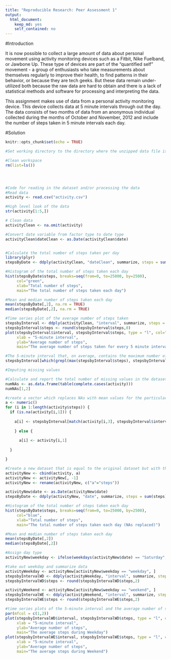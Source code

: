 ---
title: "Reproducible Research: Peer Assessment 1"
output: 
  html_document: 
    keep_md: yes
    self_contained: no
---

#Introduction

It is now possible to collect a large amount of data about personal movement using activity monitoring devices such as a Fitbit, Nike Fuelband, or Jawbone Up. These type of devices are part of the "quantified self" movement - a group of enthusiasts who take measurements about themselves regularly to improve their health, to find patterns in their behavior, or because they are tech geeks. But these data remain under-utilized both because the raw data are hard to obtain and there is a lack of statistical methods and software for processing and interpreting the data.

This assignment makes use of data from a personal activity monitoring device. This device collects data at 5 minute intervals through out the day. The data consists of two months of data from an anonymous individual collected during the months of October and November, 2012 and include the number of steps taken in 5 minute intervals each day.

#Solution

```{r}
knitr::opts_chunk$set(echo = TRUE)

#Set working directory to the directory where the unzipped data file is located

#Clean workspace
rm(list=ls())




#Code for reading in the dataset and/or processing the data
#Read data
activity <- read.csv("activity.csv")

#High level look of the data
str(activity[1:5,])

# Clean data
activityClean <- na.omit(activity)

#Convert date variable from factor type to date type
activityClean$dateClean <- as.Date(activityClean$date)


#Calculate the total number of steps taken per day
library(plyr)
stepsByDate <- ddply(activityClean, "dateClean", summarize, steps = sum(steps))

#Histogram of the total number of steps taken each day
hist(stepsByDate$steps, breaks=seq(from=0, to=25000, by=2500),
     col="green", 
     xlab="Total number of steps", 
     main="The total number of steps taken each day")

#Mean and median number of steps taken each day
mean(stepsByDate[,2], na.rm = TRUE)
median(stepsByDate[,2], na.rm = TRUE)

#Time series plot of the average number of steps taken
stepsbyInterval <- ddply(activityClean, "interval", summarize, steps = mean(steps))
stepsbyInterval$steps <- round(stepsbyInterval$steps,0)
plot(stepsbyInterval$interval, stepsbyInterval$steps, type = "l", col="red",  
     xlab = "5-minute interval",
     ylab="Average number of steps", 
     main="The average number of steps taken for every 5 minute interval")

#The 5-minute interval that, on average, contains the maximum number of steps
stepsbyInterval[which(grepl(max(stepsbyInterval$steps), stepsbyInterval$steps)),1]

#Imputing missing values

#Calculate and report the total number of missing values in the dataset 
numNAs <- as.data.frame(table(complete.cases(activity)))
numNAs[1,2]

#create a vector which replaces NAs with mean values for the particular interval 
a <- numeric()
for (i in 1:length(activity$steps)) {
  if (is.na(activity[i,1])) {
    
    a[i] <- stepsbyInterval[match(activity[i,3], stepsbyInterval$interval),2]
  
    } else {   
    
      a[i] <- activity[i,1]
  
  }

}

#Create a new dataset that is equal to the original dataset but with the missing data filled in.
activityNew <- cbind(activity, a)
activityNew <- activityNew[, -1]
activityNew <- rename(activityNew, c("a"="steps"))

activityNew$date <- as.Date(activityNew$date)
stepsByDate <- ddply(activityNew, "date", summarize, steps = sum(steps))

#Histogram of the total number of steps taken each day
hist(stepsByDate$steps, breaks=seq(from=0, to=25000, by=2500),
     col="blue", 
     xlab="Total number of steps", 
     main="The total number of steps taken each day (NAs replaced)")

#Mean and median number of steps taken each day
mean(stepsByDate[,2])
median(stepsByDate[,2])

#Assign day type
activityNew$weekday <- ifelse(weekdays(activityNew$date) == "Saturday", "weekend", ifelse(weekdays(activityNew$date) == "Sunday", "weekend", "weekday"))

#take out weekday and summarize data
activityWeekday <- activityNew[activityNew$weekday == "weekday", ]
stepsbyIntervalWD <- ddply(activityWeekday, "interval", summarize, steps = mean(steps))
stepsbyIntervalWD$steps <- round(stepsbyIntervalWD$steps,2)

activityWeekend <- activityNew[activityNew$weekday == "weekend", ]
stepsbyIntervalWE <- ddply(activityWeekend, "interval", summarize, steps = mean(steps))
stepsbyIntervalWE$steps <- round(stepsbyIntervalWE$steps,2)

#time series plots of the 5-minute interval and the average number of steps taken, averaged across all weekday days or weekend days
par(mfcol = c(1,2))
plot(stepsbyIntervalWD$interval, stepsbyIntervalWD$steps, type = "l", col="blue", 
     xlab = "5-minute interval",
     ylab="Average number of steps", 
     main="The average steps during Weekday")
plot(stepsbyIntervalWE$interval, stepsbyIntervalWE$steps, type = "l", col="green", 
     xlab = "5-minute interval",
     ylab="Average number of steps", 
     main="The average steps during Weekend")
```